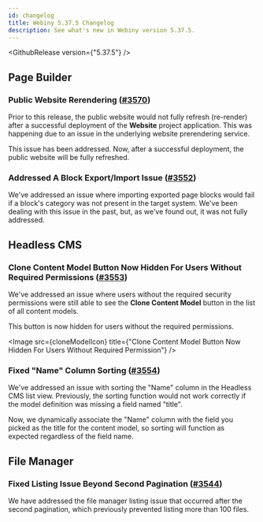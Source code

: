 ```yaml
---
id: changelog
title: Webiny 5.37.5 Changelog
description: See what's new in Webiny version 5.37.5.
---
```



<GithubRelease version={"5.37.5"} />

## Page Builder

### Public Website Rerendering ([#3570](https://github.com/webiny/webiny-js/pull/3570))

Prior to this release, the public website would not fully refresh (re-render) after a successful deployment of the **Website** project application. This was happening due to an issue in the underlying website prerendering service.

This issue has been addressed. Now, after a successful deployment, the public website will be fully refreshed.

### Addressed A Block Export/Import Issue ([#3552](https://github.com/webiny/webiny-js/pull/3552))

We've addressed an issue where importing exported page blocks would fail if a block's category was not present in the target system. We've been dealing with this issue in the past, but, as we've found out, it was not fully addressed.

## Headless CMS

### Clone Content Model Button Now Hidden For Users Without Required Permissions ([#3553](https://github.com/webiny/webiny-js/pull/3553))

We've addressed an issue where users without the required security permissions were still able to see the **Clone Content Model** button in the list of all content models.

This button is now hidden for users without the required permissions.

<Image
  src={cloneModelIcon}
  title={"Clone Content Model Button Now Hidden For Users Without Required Permission"}
/>

### Fixed "Name" Column Sorting ([#3554](https://github.com/webiny/webiny-js/pull/3554))

We've addressed an issue with sorting the "Name" column in the Headless CMS list view. Previously, the sorting function would not work correctly if the model definition was missing a field named "title".

Now, we dynamically associate the "Name" column with the field you picked as the title for the content model, so sorting will function as expected regardless of the field name.

## File Manager

### Fixed Listing Issue Beyond Second Pagination ([#3544](https://github.com/webiny/webiny-js/pull/3544))

We have addressed the file manager listing issue that occurred after the second pagination, which previously prevented listing more than 100 files.
